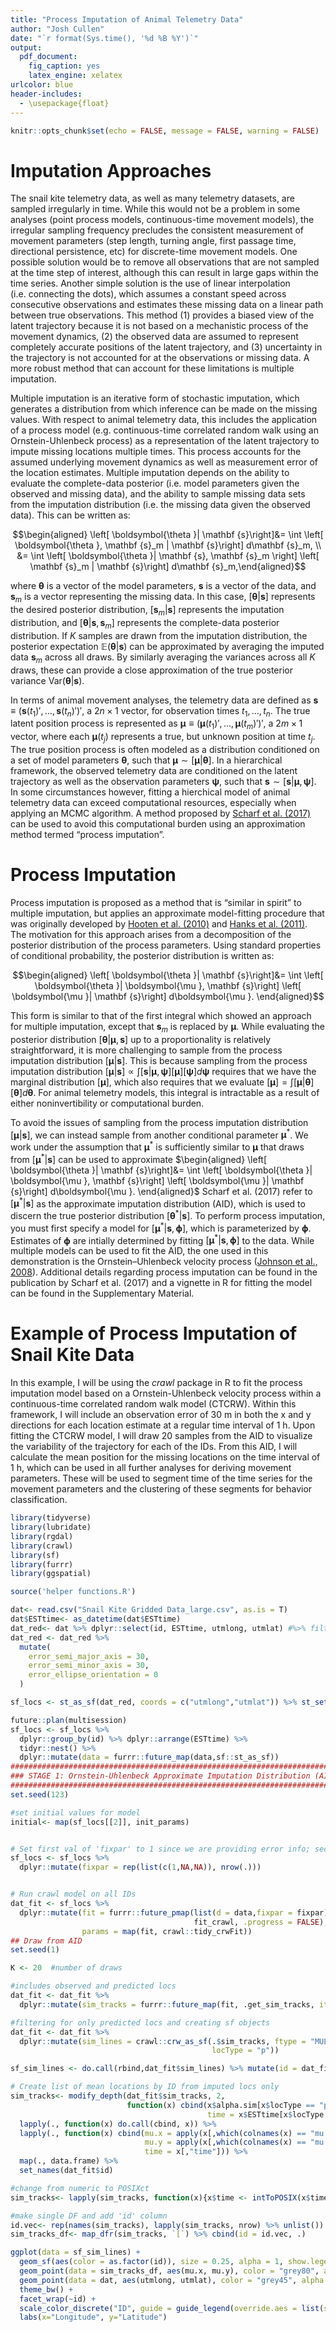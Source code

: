 ```yaml
---
title: "Process Imputation of Animal Telemetry Data"
author: "Josh Cullen"
date: "`r format(Sys.time(), '%d %B %Y')`"
output:
  pdf_document: 
    fig_caption: yes
    latex_engine: xelatex
urlcolor: blue
header-includes:
  - \usepackage{float}
---
```


```r
knitr::opts_chunk$set(echo = FALSE, message = FALSE, warning = FALSE)
```

# Imputation Approaches

The snail kite telemetry data, as well as many telemetry datasets, are sampled irregularly in time. While this would not be a problem in some analyses (point process models, continuous-time movement models), the irregular sampling frequency precludes the consistent measurement of movement parameters (step length, turning angle, first passage time, directional persistence, etc) for discrete-time movement models. One possible solution would be to remove all observations that are not sampled at the time step of interest, although this can result in large gaps within the time series. Another simple solution is the use of linear interpolation (i.e. connecting the dots), which assumes a constant speed across consecutive observations and estimates these missing data on a linear path between true observations. This method (1) provides a biased view of the latent trajectory because it is not based on a mechanistic process of the movement dynamics, (2) the observed data are assumed to represent completely accurate positions of the latent trajectory, and (3) uncertainty in the trajectory is not accounted for at the observations or missing data. A more robust method that can account for these limitations is multiple imputation.
\hfill\break

Multiple imputation is an iterative form of stochastic imputation, which generates a distribution from which inference can be made on the missing values. With respect to animal telemetry data, this includes the application of a process model (e.g. continuous-time correlated random walk using an Ornstein-Uhlenbeck process) as a representation of the latent trajectory to impute missing locations multiple times. This process accounts for the assumed underlying movement dynamics as well as measurement error of the location estimates. Multiple imputation depends on the ability to evaluate the complete-data posterior (i.e. model parameters given the observed and missing data), and the ability to sample missing data sets from the imputation distribution (i.e. the missing data given the observed data). This can be written as:

$$\begin{aligned} \left[ \boldsymbol{\theta }| \mathbf {s}\right]&= \int \left[ \boldsymbol{\theta }, \mathbf {s}_m | \mathbf {s}\right] d\mathbf {s}_m, \\
&= \int \left[ \boldsymbol{\theta }| \mathbf {s}, \mathbf {s}_m \right] \left[ \mathbf {s}_m | \mathbf {s}\right] d\mathbf {s}_m,\end{aligned}$$

where $\boldsymbol{\theta}$ is a vector of the model parameters, $\mathbf{s}$ is a vector of the data, and $\mathbf{s}_m$ is a vector representing the missing data. In this case, $\left[ \boldsymbol{\theta }| \mathbf {s}\right]$ represents the desired posterior distribution, $\left[ \mathbf {s}_m | \mathbf {s}\right]$ represents the imputation distribution, and $\left[ \boldsymbol{\theta }| \mathbf {s}, \mathbf {s}_m \right]$ represents the complete-data posterior distribution. If $\mathit{K}$ samples are drawn from the imputation distribution, the posterior expectation $\mathbb{E} (\boldsymbol{\theta} | \mathbf{s})$ can be approximated by averaging the imputed data $\mathbf{s}_m$ across all draws. By similarly averaging the variances across all $\mathit{K}$ draws, these can provide a close approximation of the true posterior variance $\text{Var} (\boldsymbol{\theta} | \mathbf{s})$.
\hfill\break

In terms of animal movement analyses, the telemetry data are defined as $\mathbf {s}\equiv (\mathbf {s}(t_1)',\ldots ,\mathbf {s}(t_n)')'$, a $2n \times 1$ vector, for observation times $t_1, \ldots , t_n$. The true latent position process is represented as $\boldsymbol{\mu }\equiv \left( \boldsymbol{\mu }(t_1)',\ldots ,\boldsymbol{\mu }(t_m)' \right) '$, a $2m \times 1$ vector, where each $\boldsymbol{\mu }(t_j)$ represents a true, but unknown position at time $t_j$. The true position process is often modeled as a distribution conditioned on a set of model parameters $\boldsymbol{\theta}$, such that $\boldsymbol{\mu } \sim \left[\boldsymbol{\mu} | \boldsymbol{\theta} \right]$. In a hierarchical framework, the observed telemetry data are conditioned on the latent trajectory as well as the observation parameters $\boldsymbol{\psi}$, such that $\mathbf {s}\sim \left[ \mathbf {s}| \boldsymbol{\mu }, \boldsymbol{\psi }\right]$. In some circumstances however, fitting a hierchical model of animal telemetry data can exceed computational resources, especially when applying an MCMC algorithm. A method proposed by [Scharf et al. (2017)](https://link.springer.com/article/10.1007/s13253-017-0294-5) can be used to avoid this computational burden using an approximation method termed "process imputation".


# Process Imputation

Process imputation is proposed as a method that is "similar in spirit" to multiple imputation, but applies an approximate model-fitting procedure that was originally developed by [Hooten et al. (2010)](https://link.springer.com/article/10.1007%2Fs13253-010-0038-2) and [Hanks et al. (2011)](https://journals.plos.org/plosone/article?id=10.1371/journal.pone.0022795). The motivation for this approach arises from a decomposition of the posterior distribution of the process parameters. Using standard properties of conditional probability, the posterior distribution is written as:

$$\begin{aligned} \left[ \boldsymbol{\theta }| \mathbf {s}\right]&= \int \left[ \boldsymbol{\theta }| \boldsymbol{\mu }, \mathbf {s}\right] \left[ \boldsymbol{\mu }| \mathbf {s}\right] d\boldsymbol{\mu }. \end{aligned}$$

This form is similar to that of the first integral which showed an approach for multiple imputation, except that $\mathbf{s}_m$ is replaced by $\boldsymbol{\mu}$. While evaluating the posterior distribution $\left[ \boldsymbol{\theta }| \boldsymbol{\mu }, \mathbf {s}\right]$ up to a proportionality is relatively straightforward, it is more challenging to sample from the process imputation distribution $\left[ \boldsymbol{\mu }| \mathbf {s}\right]$. This is because sampling from the process imputation distribution $\left[ \boldsymbol{\mu }| \mathbf {s}\right] \propto \int \left[ \mathbf {s}| \boldsymbol{\mu }, \boldsymbol{\psi }\right] \left[ \boldsymbol{\mu }\right] \left[ \boldsymbol{\psi }\right] d\boldsymbol{\psi }$ requires that we have the marginal distribution $[\boldsymbol{\mu}]$, which also requires that we evaluate $\left[ \boldsymbol{\mu }\right] = \int \left[ \boldsymbol{\mu }| \boldsymbol{\theta }\right] \left[ \boldsymbol{\theta }\right] d\boldsymbol{\theta }$. For animal telemetry models, this integral is intractable as a result of either noninvertibility or computational burden.
\hfill\break

To avoid the issues of sampling from the process imputation distribution $\left[ \boldsymbol{\mu }| \mathbf {s}\right]$, we can instead sample from another conditional parameter $\boldsymbol{\mu}^*$. We work under the assumption that $\boldsymbol{\mu}^*$ is sufficiently similar to $\boldsymbol{\mu}$
that draws from $\left[ \boldsymbol{\mu}^*| \mathbf {s}\right]$ can be used to approximate $\begin{aligned} \left[ \boldsymbol{\theta }| \mathbf {s}\right]&= \int \left[ \boldsymbol{\theta }| \boldsymbol{\mu }, \mathbf {s}\right] \left[ \boldsymbol{\mu }| \mathbf {s}\right] d\boldsymbol{\mu }. \end{aligned}$ Scharf et al. (2017) refer to $\left[ \boldsymbol{\mu}^*| \mathbf {s}\right]$ as the approximate imputation distribution (AID), which is used to discern the true posterior distribution $[\boldsymbol{\theta}^* | \mathbf{s}]$. To perform process imputation, you must first specify a model for $\left[ \boldsymbol{\mu }^* | \mathbf {s}, \boldsymbol{\phi }\right]$, which is parameterized by $\boldsymbol{\phi}$. Estimates of $\boldsymbol{\phi}$ are intially determined by fitting $\left[ \boldsymbol{\mu }^* | \mathbf {s}, \boldsymbol{\phi }\right]$ to the data. While multiple models can be used to fit the AID, the one used in this demonstration is the Ornstein--Uhlenbeck velocity process ([Johnson et al., 2008](https://esajournals.onlinelibrary.wiley.com/doi/full/10.1890/07-1032.1)). Additional details regarding process imputation can be found in the publication by Scharf et al. (2017) and a vignette in R for fitting the model can be found in the Supplementary Material.
\hfill\break

# Example of Process Imputation of Snail Kite Data

In this example, I will be using the *crawl* package in R to fit the process imputation model based on a Ornstein-Uhlenbeck velocity process within a continuous-time correlated random walk model (CTCRW). Within this framework, I will include an observation error of 30 m in both the x and y directions for each location estimate at a regular time interval of 1 h. Upon fitting the CTCRW model, I will draw 20 samples from the AID to visualize the variability of the trajectory for each of the IDs. From this AID, I will calculate the mean position for the missing locations on the time interval of 1 h, which can be used in all further analyses for deriving movement parameters. These will be used to segment time of the time series for the movement parameters and the clustering of these segments for behavior classification. 

```r

library(tidyverse)
library(lubridate)
library(rgdal)
library(crawl)
library(sf)
library(furrr)
library(ggspatial)

source('helper functions.R')

dat<- read.csv("Snail Kite Gridded Data_large.csv", as.is = T)
dat$ESTtime<- as_datetime(dat$ESTtime)
dat_red<- dat %>% dplyr::select(id, ESTtime, utmlong, utmlat) #%>% filter(id != 28)
dat_red <- dat_red %>%
  mutate(
    error_semi_major_axis = 30,
    error_semi_minor_axis = 30,
    error_ellipse_orientation = 0
  )

sf_locs <- st_as_sf(dat_red, coords = c("utmlong","utmlat")) %>% st_set_crs(32617)

future::plan(multisession)
sf_locs <- sf_locs %>% 
  dplyr::group_by(id) %>% dplyr::arrange(ESTtime) %>% 
  tidyr::nest() %>% 
  dplyr::mutate(data = furrr::future_map(data,sf::st_as_sf))
#############################################################################
### STAGE 1: Ornstein-Uhlenbeck Approximate Imputation Distribution (AID) ###
#############################################################################
set.seed(123)

#set initial values for model
initial<- map(sf_locs[[2]], init_params)


# Set first val of 'fixpar' to 1 since we are providing error info; second and third are set to NA (for sigma and beta, respectively) to be estimated from model; sigma = velocity variation; beta = velocity autocorr
sf_locs <- sf_locs %>% 
  dplyr::mutate(fixpar = rep(list(c(1,NA,NA)), nrow(.)))


# Run crawl model on all IDs
dat_fit <- sf_locs %>% 
  dplyr::mutate(fit = furrr::future_pmap(list(d = data,fixpar = fixpar),
                                         fit_crawl, .progress = FALSE),
                params = map(fit, crawl::tidy_crwFit))
## Draw from AID
set.seed(1)

K <- 20  #number of draws

#includes observed and predicted locs
dat_fit <- dat_fit %>% 
  dplyr::mutate(sim_tracks = furrr::future_map(fit, .get_sim_tracks, iter = K, .progress = FALSE))

#filtering for only predicted locs and creating sf objects
dat_fit <- dat_fit %>% 
  dplyr::mutate(sim_lines = crawl::crw_as_sf(.$sim_tracks, ftype = "MULTILINESTRING",
                                             locType = "p"))
```

```r

sf_sim_lines <- do.call(rbind,dat_fit$sim_lines) %>% mutate(id = dat_fit$id)

# Create list of mean locations by ID from imputed locs only
sim_tracks<- modify_depth(dat_fit$sim_tracks, 2,
                          function(x) cbind(x$alpha.sim[x$locType == "p", c("mu.x","mu.y")],
                                            time = x$ESTtime[x$locType == "p"])) %>% 
  lapply(., function(x) do.call(cbind, x)) %>%
  lapply(., function(x) cbind(mu.x = apply(x[,which(colnames(x) == "mu.x")], 1, mean),
                              mu.y = apply(x[,which(colnames(x) == "mu.y")], 1, mean),
                              time = x[,"time"])) %>%
  map(., data.frame) %>% 
  set_names(dat_fit$id)

#change from numeric to POSIXct
sim_tracks<- lapply(sim_tracks, function(x){x$time <- intToPOSIX(x$time, tz = "UTC"); x})

#make single DF and add 'id' column
id.vec<- rep(names(sim_tracks), lapply(sim_tracks, nrow) %>% unlist())
sim_tracks_df<- map_dfr(sim_tracks, `[`) %>% cbind(id = id.vec, .)
```

```r
ggplot(data = sf_sim_lines) +
  geom_sf(aes(color = as.factor(id)), size = 0.25, alpha = 1, show.legend = "line") +
  geom_point(data = sim_tracks_df, aes(mu.x, mu.y), color = "grey80", alpha = 0.6, size = 1) +
  geom_point(data = dat, aes(utmlong, utmlat), color = "grey45", alpha = 0.6) +
  theme_bw() +
  facet_wrap(~id) +
  scale_color_discrete("ID", guide = guide_legend(override.aes = list(size = 1))) +
  labs(x="Longitude", y="Latitude")
```

